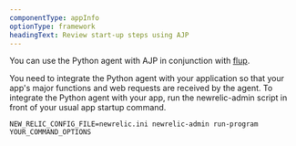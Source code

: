 ```yaml
---
componentType: appInfo
optionType: framework
headingText: Review start-up steps using AJP
---
```


You can use the Python agent with AJP in conjunction with [flup](https://pypi.python.org/pypi/flup).

You need to integrate the Python agent with your application so that your app's major functions and web requests are received by the agent. To integrate the Python agent with your app, run the newrelic-admin script in front of your usual app startup command.

```
NEW_RELIC_CONFIG_FILE=newrelic.ini newrelic-admin run-program YOUR_COMMAND_OPTIONS
```